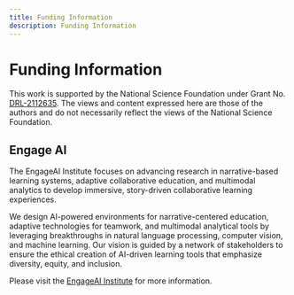 ```yaml
---
title: Funding Information
description: Funding Information
---
```

# Funding Information
This work is supported by the National Science Foundation under Grant No. [DRL-2112635](https://www.nsf.gov/awardsearch/showAward?AWD_ID=2112635&HistoricalAwards=false). The views and content expressed here are those of the authors and do not necessarily reflect the views of the National Science Foundation.                                                                                    

## Engage AI

The EngageAI Institute focuses on advancing research in narrative-based learning systems, adaptive collaborative education, and multimodal analytics to develop immersive, story-driven collaborative learning experiences.

We design AI-powered environments for narrative-centered education, adaptive technologies for teamwork, and multimodal analytical tools by leveraging breakthroughs in natural language processing, computer vision, and machine learning. Our vision is guided by a network of stakeholders to ensure the ethical creation of AI-driven learning tools that emphasize diversity, equity, and inclusion.

Please visit the [EngageAI Institute](https://engageai.org/) for more information.
